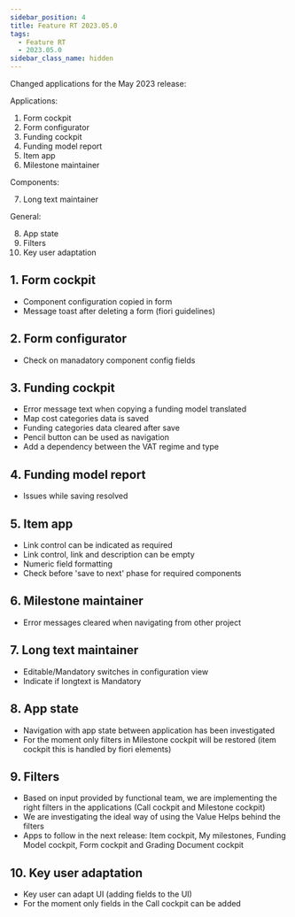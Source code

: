 ```yaml
---
sidebar_position: 4
title: Feature RT 2023.05.0
tags:
  - Feature RT
  - 2023.05.0
sidebar_class_name: hidden
---
```


Changed applications for the May 2023 release:

Applications:

1. Form cockpit
2. Form configurator
3. Funding cockpit
4. Funding model report
5. Item app
6. Milestone maintainer

Components:

7. Long text maintainer

General:

8. App state
9. Filters
10. Key user adaptation

## 1. Form cockpit

- Component configuration copied in form
- Message toast after deleting a form (fiori guidelines)

## 2. Form configurator

- Check on manadatory component config fields

## 3. Funding cockpit

- Error message text when copying a funding model translated
- Map cost categories data is saved
- Funding categories data cleared after save
- Pencil button can be used as navigation
- Add a dependency between the VAT regime and type

## 4. Funding model report

- Issues while saving resolved

## 5. Item app

- Link control can be indicated as required
- Link control, link and description can be empty
- Numeric field formatting
- Check before 'save to next' phase for required components

## 6. Milestone maintainer

- Error messages cleared when navigating from other project

## 7. Long text maintainer

- Editable/Mandatory switches in configuration view
- Indicate if longtext is Mandatory

## 8. App state

- Navigation with app state between application has been investigated
- For the moment only filters in Milestone cockpit will be restored (item cockpit this is handled by fiori elements)

## 9. Filters

- Based on input provided by functional team, we are implementing the right filters in the applications (Call cockpit and Milestone cockpit)
- We are investigating the ideal way of using the Value Helps behind the filters
- Apps to follow in the next release: Item cockpit, My milestones, Funding Model cockpit, Form cockpit and Grading Document cockpit

## 10. Key user adaptation

- Key user can adapt UI (adding fields to the UI)
- For the moment only fields in the Call cockpit can be added

